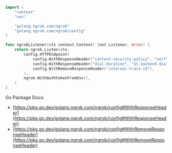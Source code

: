 ```go
import (
	"context"
	"net"

	"golang.ngrok.com/ngrok"
	"golang.ngrok.com/ngrok/config"
)

func ngrokListener(ctx context.Context) (net.Listener, error) {
	return ngrok.Listen(ctx,
		config.HTTPEndpoint(
			config.WithResponseHeader("content-security-policy", "self"),
			config.WithResponseHeader("dial-duration", "${.backend.dial_duration}"),
			config.WithRemoveResponseHeader("internal-trace-id"),
		),
		ngrok.WithAuthtokenFromEnv(),
	)
}
```

Go Package Docs:

- [https://pkg.go.dev/golang.ngrok.com/ngrok/config#WithResponseHeader](https://pkg.go.dev/golang.ngrok.com/ngrok/config#WithResponseHeader)
- [https://pkg.go.dev/golang.ngrok.com/ngrok/config#WithRemoveResponseHeader](https://pkg.go.dev/golang.ngrok.com/ngrok/config#WithRemoveResponseHeader)
